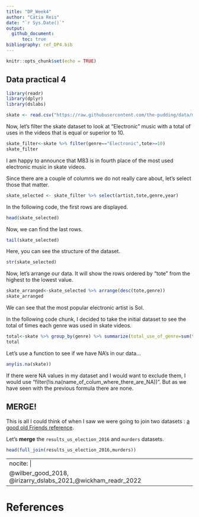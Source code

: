 ```yaml
---
title: "DP_Week4"
author: "Cátia Reis"
date: "`r Sys.Date()`"
output: 
  github_document:
      toc: true
bibliography: ref_DP4.bib
---
```


```r
knitr::opts_chunk$set(echo = TRUE)
```

## Data practical 4

```r
library(readr)
library(dplyr)
library(dslabs)
```

```r
skate <- read.csv("https://raw.githubusercontent.com/the-pudding/data/master/skate-music/soundtrack_data.csv")
```

Now, let's filter the skate dataset to look at "Electronic" music with a total of uses in the videos that is equal or superior to 10.
```r
skate_filter<-skate %>% filter(genre=="Electronic",tote>=10)
skate_filter
```

I am happy to announce that M83 is in fourth place of the most used electronic music in skate videos.  



Since there are a couple of columns we do not really care about, let's select those that matter. 

```r
skate_selected <- skate_filter %>% select(artist,tote,genre,year)
```

In the following code, the first rows are displayed. 
```r
head(skate_selected)
```


Now, we can find the last rows. 
```r
tail(skate_selected)
```

Here, you can see the structure of the dataset. 
```r
str(skate_selected)
```

Now, let's arrange our data. It will show the rows ordered by "tote" from the highest to the lowest value.

```r
skate_arranged<-skate_selected %>% arrange(desc(tote,genre))
skate_arranged
```

We can see that the most popular electronic artist is Sol. 

<!--Describe any patterns or lack of patterns that you see in the data (note: you can also rearrange the data in other ways if that helps, but look at it and write up in a sentence or two your findings)-->


In the following code chunk, I decided to take the initial dataset to see the total of times each genre was used in skate videos. 
```r
total<-skate %>% group_by(genre) %>% summarize(total_use_of_genre=sum(tote)) %>% arrange(desc(total_use_of_genre))
total
```

Let's use a function to see if we have NA's in our data...
```r
any(is.na(skate))
```

If there were NA values in my dataset and I would want to exclude them, I would use "filter(!is.na(name_of_colum_where_there_are_NA))". But as we have seen with the previous formula there are none. 


## MERGE! 

This is all I could think of when I saw we were going to join two datasets : [a good old Friends reference](https://youtu.be/lP2pz7E7hm4?t=15). 

Let's **merge** the `results_us_election_2016` and `murders` datasets. 
```r
head(full_join(results_us_election_2016,murders))
```

---
nocite: |
  @wilber_good_2018,  @irizarry_dslabs_2021,@wickham_readr_2022
---

# References




